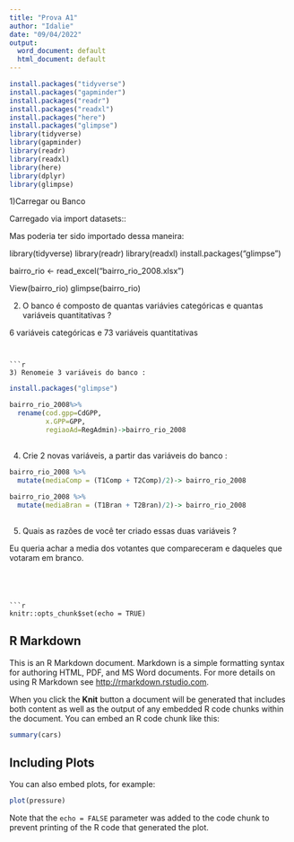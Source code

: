 ---
title: "Prova A1"
author: "Idalie"
date: "09/04/2022"
output:
  word_document: default
  html_document: default
---
```{r}
install.packages("tidyverse")
install.packages("gapminder")
install.packages("readr")
install.packages("readxl")
install.packages("here")
install.packages("glimpse")
library(tidyverse) 
library(gapminder)
library(readr)
library(readxl) 
library(here)
library(dplyr)
library(glimpse)
```


1)Carregar ou Banco


Carregado via import datasets::

Mas poderia ter sido importado dessa maneira:

library(tidyverse) 
library(readr)
library(readxl)
install.packages("glimpse")

bairro_rio <- read_excel("bairro_rio_2008.xlsx")

View(bairro_rio)
glimpse(bairro_rio) 

  
2) O banco é composto de quantas variávies categóricas e quantas variáveis ​​quantitativas ?

6 variáveis categóricas e 73 variáveis quantitativas
```


```{r}
3) Renomeie 3 variáveis ​​do banco :
```


```{r}
install.packages("glimpse")
```


```{r}
bairro_rio_2008%>%
  rename(cod.gpp=CdGPP,
         x.GPP=GPP,
         regiaoAd=RegAdmin)->bairro_rio_2008
         
```


4) Crie 2 novas variáveis, a partir das variáveis ​​do banco :

```{r}
bairro_rio_2008 %>%
  mutate(mediaComp = (T1Comp + T2Comp)/2)-> bairro_rio_2008
  
bairro_rio_2008 %>%
  mutate(mediaBran = (T1Bran + T2Bran)/2)-> bairro_rio_2008
  
```

5) Quais as razões de você ter criado essas duas variáveis ?

Eu queria achar a media dos votantes que compareceram e daqueles que votaram em branco.


```




```{r setup, include=FALSE}
knitr::opts_chunk$set(echo = TRUE)
```

## R Markdown

This is an R Markdown document. Markdown is a simple formatting syntax for authoring HTML, PDF, and MS Word documents. For more details on using R Markdown see <http://rmarkdown.rstudio.com>.

When you click the **Knit** button a document will be generated that includes both content as well as the output of any embedded R code chunks within the document. You can embed an R code chunk like this:

```{r cars}
summary(cars)
```

## Including Plots

You can also embed plots, for example:

```{r pressure, echo=FALSE}
plot(pressure)
```

Note that the `echo = FALSE` parameter was added to the code chunk to prevent printing of the R code that generated the plot.
